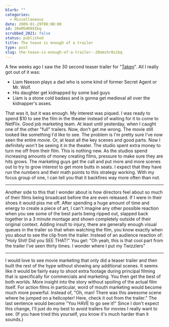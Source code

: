 ```yaml
---
blurb: ""
categories:
  - Miscellaneous
date: 2009-01-29T00:00:00
id: 20eMSHR0XIbq
scrubbed_2021: false
status: published
title: The tease is enough of a trailer
type: post
slug: the-tease-is-enough-of-a-trailer--20emshr0xibq
---
```


A few weeks ago I saw the 30 second teaser trailer for
"[Taken](http://www.imdb.com/title/tt0936501/)". All I really got
out of it was:
-   Liam Neeson plays a dad who is some kind of former Secret Agent
    or Mr. Wolf.
-   His daughter get kidnapped by some bad guys
-   Liam is a stone cold badass and is gonna get medieval all over
    the kidnapper's asses.

That was it, but it was enough. My interest was piqued. I was ready
to spend $10 to see the film in the theater instead of waiting for
it to come to NetFlix. Good job marketing team. At least until
yesterday, when I caught one of the other "full" trailers. Now,
don't get me wrong. The movie still looked like something I'd like
to see. The problem is I'm pretty sure I've now seen the entire
movie. Or, at least all the key scenes and good parts. Now I
definitely won't be seeing it in the theater. The studio spent
extra money to turn me off from their film. This is nothing new. As
the studios spend increasing amounts of money creating films,
pressure to make sure they are hits grows. The marketing guys get
the call and put more and more scenes out to try to grow interest
to get more butts in seats. I expect that they have run the numbers
and their math points to this strategy working. With my focus group
of one, I can tell you that it backfires way more often than not.

* * * * *

Another side to this that I wonder about is how directors feel
about so much of their films being broadcast before the are even
released. If I were in their shoes it would piss me off. After
spending a huge amount of time and energy to create a piece of art,
I can't imagine any other possible reaction when you see some of
the best parts being ripped out, slapped back together in a 3
minute montage and shown completely outside of their original
context. Adding insult to injury, there are generally enough visual
queues in the trailer so that when watching the film, you know
exactly when you about to see the clip from the trailer. Instead of
an audience reaction of: "Holy Shit! Did you SEE THAT!" You get:
"Oh yeah, this is that cool part from the trailer I've seen thirty
times. I wonder where I put my Twizzlers"

* * * * *

I would love to see movie marketing that only did a teaser trailer
and then built the rest of the hype without showing any additional
scenes. It seems like it would be fairly easy to shoot extra
footage during principal filming that is specifically for
commercials and marketing. You then get the best of both worlds.
More insight into the story without spoiling of the actual film
itself. For action films in particular, word of mouth marketing
would become much more powerful. Instead of, "Oh, man! There was
this awesome scene where he jumped on a helicopter! Here, check it
out from the trailer." The last sentence would become "You HAVE to
go see it!" Since I don't expect this change, I'll just do my best
to avoid trailers for movies I really want to see. (If you have
tried this yourself, you know it's much harder than it sounds.)